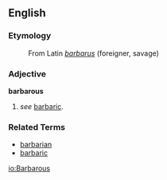 == English ==
=== Etymology ===
:From Latin ''[[barbarus]]'' (foreigner, savage)

=== Adjective ===
'''barbarous'''

#''see'' [[barbaric]].

=== Related Terms ===
* [[barbarian]]
* [[barbaric]]

[[io:Barbarous]]